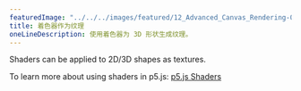 ---
featuredImage: "../../../images/featured/12_Advanced_Canvas_Rendering-02_Shader_As_A_Texture-thumbnail.png"
title: 着色器作为纹理
oneLineDescription: 使用着色器为 3D 形状生成纹理。
---

Shaders can be applied to 2D/3D shapes as textures.

To learn more about using shaders in p5.js:
<a href="https://itp-xstory.github.io/p5js-shaders/">p5.js Shaders</a>